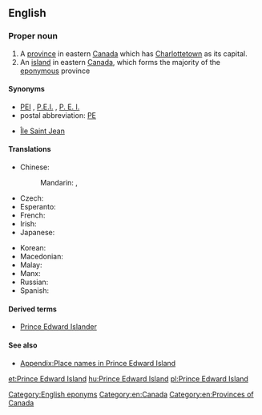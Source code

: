 {{wikipedia}}
{{also|Prince Edward Islands}}
==English==

===Proper noun===
{{en-proper noun|head=[[prince|Prince]] [[Edward]] [[island|Island]]}}

# A [[province]] in eastern [[Canada]] which has [[Charlottetown]] as its capital.
# An [[island]] in eastern [[Canada]], which forms the majority of the [[eponymous]] province

====Synonyms====
* [[PEI]] , [[P.E.I.]] , [[P. E. I.]]
* postal abbreviation: [[PE]]
* {{obsolete}} {{sense|island}} [[Île Saint Jean]]

====Translations====
{{trans-top|Province in eastern Canada}}
* Chinese:
*: Mandarin: {{t|cmn|愛德華王子島|sc=Hani}}, {{t|cmn|爱德华王子岛|tr=Àidéhuá wángzǐ dǎo|sc=Hani}}
* Czech: {{t-|cs|Ostrov prince Edwarda|m}}
* Esperanto: {{t-|eo|Insulo de Princo Eduardo}}
* French: {{t+|fr|Île-du-Prince-Édouard}}
* Irish: {{t-|ga|Oileán Phrionsa Éadbhard|m}}
* Japanese: {{t-|ja|プリンスエドワードアイランド|tr=Purinsu-edowādo-airando|sc=Jpan}}
{{trans-mid}}
* Korean: {{t-|ko|프린스에드워드아일랜드|tr=Peurinseu-edeuwodeu-aillaendeu|sc=Kore}}
* Macedonian: {{t-|mk|Остров на Принц Едвард|m|tr=Óstrov na Prínc Édvard}}
* Malay: {{t|ms|Pulau Prince Edward}}
* Manx: {{t-|gv|Ellan y Phrinse Edard}}
* Russian: {{t-|ru|остров Принца Эдуарда|m|tr=óstrov Prínca Eduárda|sc=Cyrl}}
* Spanish: {{t-|es|Isla Príncipe Eduardo|f}}
{{trans-bottom}}

====Derived terms====
* [[Prince Edward Islander]]

====See also====
* [[Appendix:Place names in Prince Edward Island]]

[[Category:English eponyms]]
[[Category:en:Canada]]
[[Category:en:Provinces of Canada]]

[[et:Prince Edward Island]]
[[hu:Prince Edward Island]]
[[pl:Prince Edward Island]]